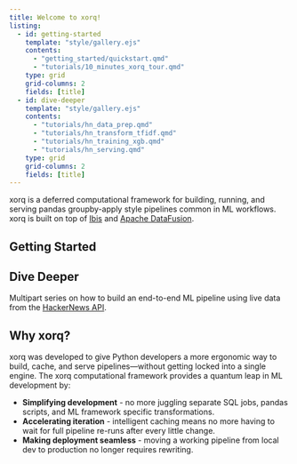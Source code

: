 ```yaml
---
title: Welcome to xorq!
listing:
  - id: getting-started
    template: "style/gallery.ejs"
    contents: 
      - "getting_started/quickstart.qmd"
      - "tutorials/10_minutes_xorq_tour.qmd"
    type: grid
    grid-columns: 2
    fields: [title]
  - id: dive-deeper
    template: "style/gallery.ejs"
    contents: 
      - "tutorials/hn_data_prep.qmd"
      - "tutorials/hn_transform_tfidf.qmd"
      - "tutorials/hn_training_xgb.qmd"
      - "tutorials/hn_serving.qmd"
    type: grid
    grid-columns: 2
    fields: [title]
---
```


xorq is a deferred computational framework for building, running, and serving
pandas groupby-apply style pipelines common in ML workflows. xorq is built on
top of [Ibis](https://ibis-project.org/) and
[Apache DataFusion](https://datafusion.apache.org/).

## Getting Started

:::{#getting-started}
:::

## Dive Deeper

Multipart series on how to build an end-to-end ML pipeline using live data from the [HackerNews API](https://github.com/HackerNews/API).

:::{#dive-deeper}
:::

## Why xorq?

xorq was developed to give Python developers a more ergonomic way to build,
cache, and serve pipelines—without getting locked into a single engine. The
xorq computational framework provides a quantum leap in ML development by:

- **Simplifying development** - no more juggling separate SQL jobs, pandas
  scripts, and ML framework specific transformations.
- **Accelerating iteration** - intelligent caching means no more having to wait
  for full pipeline re-runs after every little change.
- **Making deployment seamless** - moving a working pipeline from local dev to
  production no longer requires rewriting.